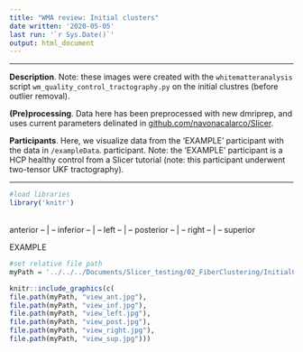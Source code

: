 ```yaml
---
title: "WMA review: Initial clusters"
date written: '2020-05-05'
last run: '`r Sys.Date()`'
output: html_document
---
```


-----

__Description__. Note: these images were created with the `whitematteranalysis` script `wm_quality_control_tractography.py` on the initial clustres (before outlier removal). 

__(Pre)processing__. Data here has been preprocessed with new dmriprep, and uses current parameters delinated in [github.com/navonacalarco/Slicer](github.com/navonacalarco/Slicer).

__Participants__. Here, we visualize data from the 'EXAMPLE' participant with the data in `/exampleData`. participant. Note: the 'EXAMPLE' participant is a HCP healthy control from a Slicer tutorial (note: this participant underwent two-tensor UKF tractography).

-----

```r

#load libraries
library('knitr')

```


<br>
<div align="center"> anterior --  | -- inferior  -- | -- left --  | -- posterior -- | -- right -- | -- superior  </div>

EXAMPLE 

```r

#set relative file path
myPath = '../../../Documents/Slicer_testing/02_FiberClustering/InitialClusters/sub-EXAMPLE_SlicerTractography_reg'

knitr::include_graphics(c(
file.path(myPath, "view_ant.jpg"),
file.path(myPath, "view_inf.jpg"),
file.path(myPath, "view_left.jpg"),
file.path(myPath, "view_post.jpg"),
file.path(myPath, "view_right.jpg"),
file.path(myPath, "view_sup.jpg")))

``` 

